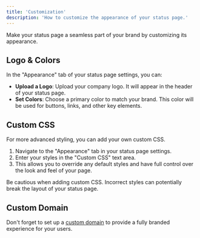 ```yaml
---
title: 'Customization'
description: 'How to customize the appearance of your status page.'
---
```


Make your status page a seamless part of your brand by customizing its appearance.

## Logo & Colors

In the "Appearance" tab of your status page settings, you can:

-   **Upload a Logo**: Upload your company logo. It will appear in the header of your status page.
-   **Set Colors**: Choose a primary color to match your brand. This color will be used for buttons, links, and other key elements.

## Custom CSS

For more advanced styling, you can add your own custom CSS.

1.  Navigate to the "Appearance" tab in your status page settings.
2.  Enter your styles in the "Custom CSS" text area.
3.  This allows you to override any default styles and have full control over the look and feel of your page.

<Warning>
  Be cautious when adding custom CSS. Incorrect styles can potentially break the layout of your status page.
</Warning>

## Custom Domain

Don't forget to set up a [custom domain](/status-pages/setup#custom-domain) to provide a fully branded experience for your users. 